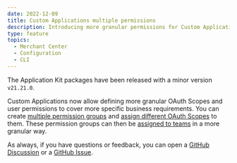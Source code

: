 ```yaml
---
date: 2022-12-09
title: Custom Applications multiple permissions
description: Introducing more granular permissions for Custom Applications.
type: feature
topics:
  - Merchant Center
  - Configuration
  - CLI
---
```


The Application Kit packages have been released with a minor version `v21.21.0`.

Custom Applications now allow defining more granular OAuth Scopes and user permissions to cover more specific business requirements. You can create [multiple permission groups](/concepts/oauth-scopes-and-user-permissions#permission-groups) and [assign different OAuth Scopes](/concepts/oauth-scopes-and-user-permissions#oauth-scopes) to them. These permission groups can then be [assigned to teams](/merchant-center/managing-custom-applications#assigning-team-permissions) in a more granular way.

As always, if you have questions or feedback, you can open a [GitHub Discussion](https://github.com/commercetools/merchant-center-application-kit/discussions) or a [GitHub Issue](https://github.com/commercetools/merchant-center-application-kit/issues).
